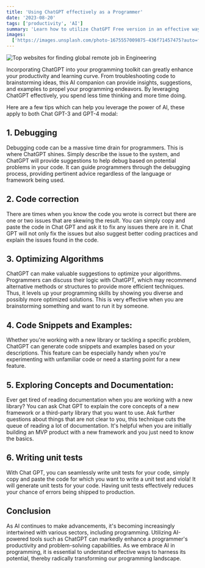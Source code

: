 ```yaml
---
title: 'Using ChatGPT effectively as a Programmer'
date: '2023-08-20'
tags: ['productivity', 'AI']
summary: 'Learn how to utilize ChatGPT Free version in an effective way to aid you in programming and day-to-day tasks related to Software Engineering'
images:
  ['https://images.unsplash.com/photo-1675557009875-436f71457475?auto=format&fit=crop&w=1040&q=80']
---
```


![Top websites for finding global remote job in Engineering](https://images.unsplash.com/photo-1675557009875-436f71457475?auto=format&fit=crop&w=1040&q=80)

Incorporating ChatGPT into your programming toolkit can greatly enhance your productivity and learning curve. From troubleshooting code to brainstorming ideas, this AI companion can provide insights, suggestions, and examples to propel your programming endeavors. By leveraging ChatGPT effectively, you spend less time thinking and more time doing.

Here are a few tips which can help you leverage the power of AI, these apply to both Chat GPT-3 and GPT-4 modal:

## 1. Debugging

Debugging code can be a massive time drain for programmers. This is where ChatGPT shines. Simply describe the issue to the system, and ChatGPT will provide suggestions to help debug based on potential problems in your code. It can guide programmers through the debugging process, providing pertinent advice regardless of the language or framework being used.

## 2. Code correction

There are times when you know the code you wrote is correct but there are one or two issues that are skewing the result. You can simply copy and paste the code in Chat GPT and ask it to fix any issues there are in it. Chat GPT will not only fix the issues but also suggest better coding practices and explain the issues found in the code.

## 3. Optimizing Algorithms

ChatGPT can make valuable suggestions to optimize your algorithms. Programmers can discuss their logic with ChatGPT, which may recommend alternative methods or structures to provide more efficient techniques. Thus, it levels up your programming skills by showing you diverse and possibly more optimized solutions. This is very effective when you are brainstorming something and want to run it by someone.

## 4. Code Snippets and Examples:

Whether you're working with a new library or tackling a specific problem, ChatGPT can generate code snippets and examples based on your descriptions. This feature can be especially handy when you're experimenting with unfamiliar code or need a starting point for a new feature.

## 5. Exploring Concepts and Documentation:

Ever get tired of reading documentation when you are working with a new library? You can ask Chat GPT to explain the core concepts of a new framework or a third-party library that you want to use. Ask further questions about things that are not clear to you, this technique cuts the queue of reading a lot of documentation. It's helpful when you are initially building an MVP product with a new framework and you just need to know the basics.

## 6. Writing unit tests

With Chat GPT, you can seamlessly write unit tests for your code, simply copy and paste the code for which you want to write a unit test and viola! It will generate unit tests for your code. Having unit tests effectively reduces your chance of errors being shipped to production.

## Conclusion

As AI continues to make advancements, it's becoming increasingly intertwined with various sectors, including programming. Utilizing AI-powered tools such as ChatGPT can markedly enhance a programmer's productivity and problem-solving capabilities. As we embrace AI in programming, it is essential to understand effective ways to harness its potential, thereby radically transforming our programming landscape.
